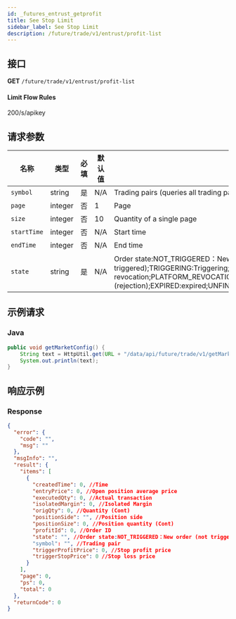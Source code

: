 ```yaml
---
id: _futures_entrust_getprofit
title: See Stop Limit
sidebar_label: See Stop Limit
description: /future/trade/v1/entrust/profit-list
---
```


## 接口

**GET** `/future/trade/v1/entrust/profit-list`

#### **Limit Flow Rules**

200/s/apikey

## 请求参数

| 名称 | 类型 | 必填 | 默认值 | 说明 | 范围 |
| --- | --- | --- | --- | --- | --- |
| `symbol` | string | 是 | N/A | Trading pairs (queries all trading pairs if not passed) |  |
| `page` | integer | 否 | 1 | Page |  |
| `size` | integer | 否 | 10 | Quantity of a single page |  |
| `startTime` | integer | 否 | N/A | Start time |  |
| `endTime` | integer | 否 | N/A | End time |  |
| `state` | string | 是 | N/A | Order state:NOT_TRIGGERED：New order (not triggered);TRIGGERING:Triggering;TRIGGERED:Triggered;USER_REVOCATION:User revocation;PLATFORM_REVOCATION:Platform revocation (rejection);EXPIRED:expired;UNFINISHED:Unfinished;HISTORY:(History) | NOT_TRIGGERED;TRIGGERING;TRIGGERED;USER_REVOCATION;PLATFORM_REVOCATION;EXPIRED;UNFINISHED;HISTORY |

## 示例请求

### Java

```java
public void getMarketConfig() {
	String text = HttpUtil.get(URL + "/data/api/future/trade/v1/getMarketConfig");
	System.out.println(text);
}
```

## 响应示例

### Response

```json
{
  "error": {
    "code": "",
    "msg": ""
  },
  "msgInfo": "",
  "result": {
    "items": [
      {
        "createdTime": 0, //Time
        "entryPrice": 0, //Open position average price
        "executedQty": 0, //Actual transaction
        "isolatedMargin": 0, //Isolated Margin
        "origQty": 0, //Quantity (Cont)
        "positionSide": "", //Position side
        "positionSize": 0, //Position quantity (Cont)
        "profitId": 0, //Order ID
        "state": "", //Order state:NOT_TRIGGERED：New order (not triggered);TRIGGERING:Triggering;TRIGGERED:Triggered;USER_REVOCATION:User revocation;PLATFORM_REVOCATION:Platform revocation (rejection);EXPIRED:expired;
        "symbol": "", //Trading pair
        "triggerProfitPrice": 0, //Stop profit price
        "triggerStopPrice": 0 //Stop loss price
      }
    ],
    "page": 0,
    "ps": 0,
    "total": 0
  },
  "returnCode": 0
}
```
